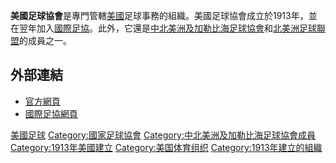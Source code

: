 {{國家足協
|Name               = 美國足球協會 
|Logo               = US_Soccer logo.svg
|Founded            = 1913年
|FIFA affiliation   = 1914年
|Region             = [[中北美洲及加勒比海足球協會|中北美洲及加勒比海足球協會]]
|Region affiliation = 1961年
|Subregion             = [[北美洲足球聯盟|北美洲足球聯盟]]
|Subregion affiliation = ?
|President          = Sunil Gulati
}}

'''美國足球協會'''是專門管轄[[美國|美國]]足球事務的組織。美國足球協會成立於1913年，並在翌年加入[[國際足協|國際足協]]。此外，它還是[[中北美洲及加勒比海足球協會|中北美洲及加勒比海足球協會]]和[[北美洲足球聯盟|北美洲足球聯盟]]的成員之一。

==外部連結==
* [http://www.ussoccer.com 官方網頁]
* [http://www.fifa.com/associations/association=usa/index.html 國際足協網頁]

{{中北美洲及加勒比海足球協會成員}}

[[Category:美國足球|]]
[[Category:國家足球協會|Category:國家足球協會]]
[[Category:中北美洲及加勒比海足球協會成員|Category:中北美洲及加勒比海足球協會成員]]
[[Category:1913年美國建立|Category:1913年美國建立]]
[[Category:美国体育组织|Category:美国体育组织]]
[[Category:1913年建立的組織|Category:1913年建立的組織]]
